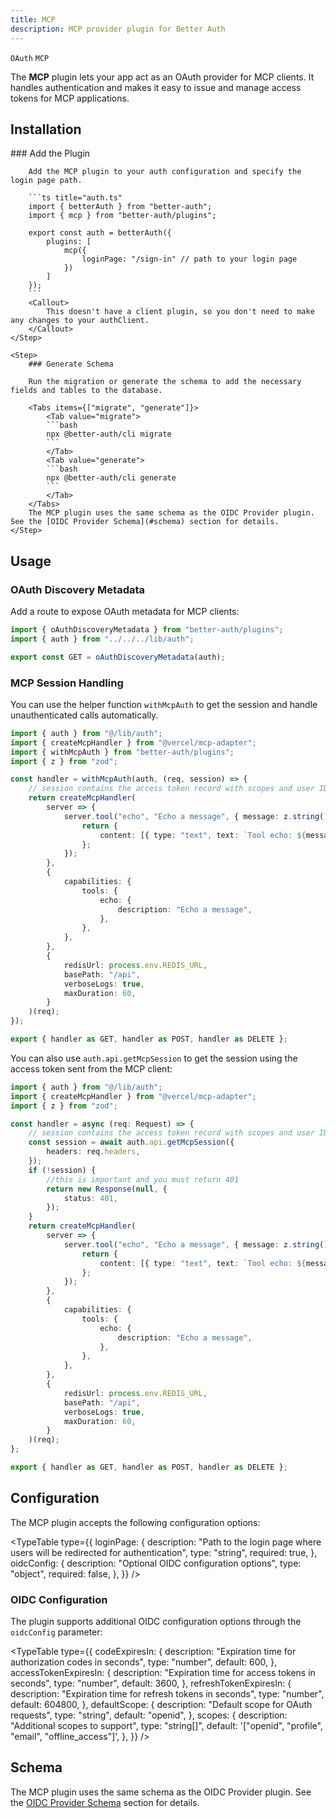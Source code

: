 ```yaml
---
title: MCP
description: MCP provider plugin for Better Auth
---
```


`OAuth` `MCP`

The **MCP** plugin lets your app act as an OAuth provider for MCP clients. It handles authentication and makes it easy to issue and manage access tokens for MCP applications.

## Installation

<Steps>
    <Step>
        ### Add the Plugin

        Add the MCP plugin to your auth configuration and specify the login page path.

        ```ts title="auth.ts"
        import { betterAuth } from "better-auth";
        import { mcp } from "better-auth/plugins";

        export const auth = betterAuth({
            plugins: [
                mcp({
                    loginPage: "/sign-in" // path to your login page
                })
            ]
        });
        ```
        <Callout>
            This doesn't have a client plugin, so you don't need to make any changes to your authClient.
        </Callout>
    </Step>

    <Step>
        ### Generate Schema

        Run the migration or generate the schema to add the necessary fields and tables to the database.

        <Tabs items={["migrate", "generate"]}>
            <Tab value="migrate">
            ```bash
            npx @better-auth/cli migrate
            ```
            </Tab>
            <Tab value="generate">
            ```bash
            npx @better-auth/cli generate
            ```
            </Tab>
        </Tabs>
        The MCP plugin uses the same schema as the OIDC Provider plugin. See the [OIDC Provider Schema](#schema) section for details.
    </Step>

</Steps>

## Usage

### OAuth Discovery Metadata

Add a route to expose OAuth metadata for MCP clients:

```ts title=".well-known/oauth-authorization-server/route.ts"
import { oAuthDiscoveryMetadata } from "better-auth/plugins";
import { auth } from "../../../lib/auth";

export const GET = oAuthDiscoveryMetadata(auth);
```

### MCP Session Handling

You can use the helper function `withMcpAuth` to get the session and handle unauthenticated calls automatically.

```ts title="api/[transport]/route.ts"
import { auth } from "@/lib/auth";
import { createMcpHandler } from "@vercel/mcp-adapter";
import { withMcpAuth } from "better-auth/plugins";
import { z } from "zod";

const handler = withMcpAuth(auth, (req, session) => {
    // session contains the access token record with scopes and user ID
    return createMcpHandler(
        server => {
            server.tool("echo", "Echo a message", { message: z.string() }, async ({ message }) => {
                return {
                    content: [{ type: "text", text: `Tool echo: ${message}` }],
                };
            });
        },
        {
            capabilities: {
                tools: {
                    echo: {
                        description: "Echo a message",
                    },
                },
            },
        },
        {
            redisUrl: process.env.REDIS_URL,
            basePath: "/api",
            verboseLogs: true,
            maxDuration: 60,
        }
    )(req);
});

export { handler as GET, handler as POST, handler as DELETE };
```

You can also use `auth.api.getMcpSession` to get the session using the access token sent from the MCP client:

```ts title="api/[transport]/route.ts"
import { auth } from "@/lib/auth";
import { createMcpHandler } from "@vercel/mcp-adapter";
import { z } from "zod";

const handler = async (req: Request) => {
    // session contains the access token record with scopes and user ID
    const session = await auth.api.getMcpSession({
        headers: req.headers,
    });
    if (!session) {
        //this is important and you must return 401
        return new Response(null, {
            status: 401,
        });
    }
    return createMcpHandler(
        server => {
            server.tool("echo", "Echo a message", { message: z.string() }, async ({ message }) => {
                return {
                    content: [{ type: "text", text: `Tool echo: ${message}` }],
                };
            });
        },
        {
            capabilities: {
                tools: {
                    echo: {
                        description: "Echo a message",
                    },
                },
            },
        },
        {
            redisUrl: process.env.REDIS_URL,
            basePath: "/api",
            verboseLogs: true,
            maxDuration: 60,
        }
    )(req);
};

export { handler as GET, handler as POST, handler as DELETE };
```

## Configuration

The MCP plugin accepts the following configuration options:

<TypeTable
    type={{
        loginPage: {
            description: "Path to the login page where users will be redirected for authentication",
            type: "string",
            required: true,
        },
        oidcConfig: {
            description: "Optional OIDC configuration options",
            type: "object",
            required: false,
        },
    }}
/>

### OIDC Configuration

The plugin supports additional OIDC configuration options through the `oidcConfig` parameter:

<TypeTable
    type={{
        codeExpiresIn: {
            description: "Expiration time for authorization codes in seconds",
            type: "number",
            default: 600,
        },
        accessTokenExpiresIn: {
            description: "Expiration time for access tokens in seconds",
            type: "number",
            default: 3600,
        },
        refreshTokenExpiresIn: {
            description: "Expiration time for refresh tokens in seconds",
            type: "number",
            default: 604800,
        },
        defaultScope: {
            description: "Default scope for OAuth requests",
            type: "string",
            default: "openid",
        },
        scopes: {
            description: "Additional scopes to support",
            type: "string[]",
            default: '["openid", "profile", "email", "offline_access"]',
        },
    }}
/>

## Schema

The MCP plugin uses the same schema as the OIDC Provider plugin. See the [OIDC Provider Schema](#schema) section for details.
